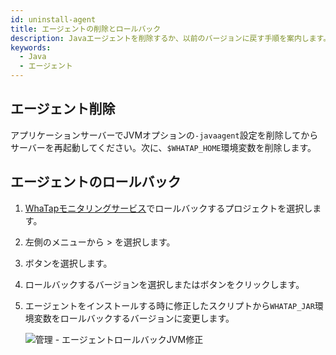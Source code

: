 ```yaml
---
id: uninstall-agent
title: エージェントの削除とロールバック
description: Javaエージェントを削除するか、以前のバージョンに戻す手順を案内します。エージェントを削除するときは、-javaagent JVMオプションを削除してサーバーを再起動する方法と環境変数を戻す方法を案内します。
keywords:
  - Java
  - エージェント
---
```


## エージェント削除

アプリケーションサーバーでJVMオプションの`-javaagent`設定を削除してからサーバーを再起動してください。次に、`$WHATAP_HOME`環境変数を削除します。

## エージェントのロールバック

1. [WhaTapモニタリングサービス](https://service.whatap.io)でロールバックするプロジェクトを選択します。

2. 左側のメニューから<Cmdname sid="side_management" className="uitext" /> &gt; <Cmdname sid="side_agentUpdate" className="uitext" />を選択します。

3. <Cmdname sid="other_versions" className="uitext" />ボタンを選択します。

   <ImgLang img='agent_rollback_1.png' desc='管理 - エージェントのロールバック' />

4. ロールバックするバージョンを選択し<Cmdname sid="selected_version" className="uitext" />または<Cmdname sid="selected_version_for_all" className="uitext" />ボタンをクリックします。

   <ImgLang img='agent_rollback_2.png' desc='管理 - エージェントのロールバック' />

5. エージェントをインストールする時に修正したスクリプトから`WHATAP_JAR`環境変数をロールバックするバージョンに変更します。

   ![管理 - エージェントロールバックJVM修正](/img/agent_rollback_3.png)
